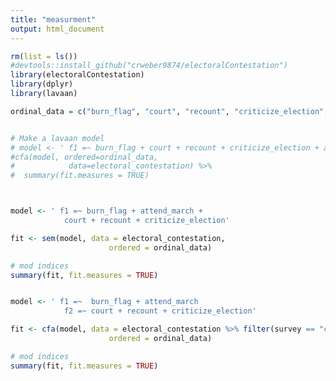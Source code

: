 ```yaml
---
title: "measurment"
output: html_document
---
```


```r
rm(list = ls())
#devtools::install_github("crweber9874/electoralContestation")
library(electoralContestation)
library(dplyr)
library(lavaan)

ordinal_data = c("burn_flag", "court", "recount", "criticize_election", "attend_march")


# Make a lavaan model
# model <- ' f1 =~ burn_flag + court + recount + criticize_election + attend_march'
#cfa(model, ordered=ordinal_data, 
#            data=electoral_contestation) %>% 
#  summary(fit.measures = TRUE)



model <- ' f1 =~ burn_flag + attend_march +
            court + recount + criticize_election'

fit <- sem(model, data = electoral_contestation, 
                      ordered = ordinal_data)

# mod indices
summary(fit, fit.measures = TRUE)


model <- ' f1 =~  burn_flag + attend_march 
            f2 =~ court + recount + criticize_election'

fit <- cfa(model, data = electoral_contestation %>% filter(survey == "cesBYU"), 
                      ordered = ordinal_data)

# mod indices
summary(fit, fit.measures = TRUE)

```
